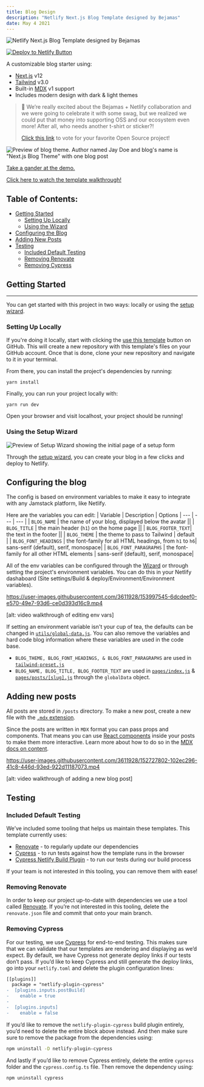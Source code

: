 ```yaml
---
title: Blog Design
description: "Netlify Next.js Blog Template designed by Bejamas"
date: May 4 2021
---
```


![Netlify Next.js Blog Template designed by Bejamas](github-banner.svg)

[![Deploy to Netlify Button](https://www.netlify.com/img/deploy/button.svg)](https://app.netlify.com/start/deploy?repository=https://github.com/netlify-templates/nextjs-blog-theme)

A customizable blog starter using:

- [Next.js](https://github.com/vercel/next.js) v12
- [Tailwind](https://tailwindcss.com/) v3.0
- Built-in [MDX](https://mdxjs.com/) v1 support
- Includes modern design with dark & light themes

> 🎉 We’re really excited about the Bejamas + Netlify collaboration and we were going to celebrate it with some swag, but we realized we could put that money into supporting OSS and our ecosystem even more! After all, who needs another t-shirt or sticker?!
>
> [Click this link](https://oss-form.netlify.app/) to vote for your favorite Open Source project!

![Preview of blog theme. Author named Jay Doe and blog's name is "Next.js Blog Theme" with one blog post](nextjs-blog-theme-preview.png)

[Take a gander at the demo.](https://bejamas-nextjs-blog.netlify.app)

[Click here to watch the template walkthrough!](https://www.youtube.com/watch?v=63QZHs259dY)

## Table of Contents:

- [Getting Started](#getting-started)
  - [Setting Up Locally](#setting-up-locally)
  - [Using the Wizard](#using-the-setup-wizard)
- [Configuring the Blog](#configuring-the-blog)
- [Adding New Posts](#adding-new-posts)
- [Testing](#testing)
  - [Included Default Testing](#included-default-testing)
  - [Removing Renovate](#removing-renovate)
  - [Removing Cypress](#removing-cypress)

## Getting Started

---

You can get started with this project in two ways: locally or using the [setup wizard](https://nextjs-wizard.netlify.app/).

### Setting Up Locally

If you're doing it locally, start with clicking the [use this template](https://github.com/netlify-templates/nextjs-blog-theme/generate) button on GitHub. This will create a new repository with this template's files on your GitHub account. Once that is done, clone your new repository and navigate to it in your terminal.

From there, you can install the project's dependencies by running:

```shell
yarn install
```

Finally, you can run your project locally with:

```shell
yarn run dev
```

Open your browser and visit localhost, your project should be running!

### Using the Setup Wizard

![Preview of Setup Wizard showing the initial page of a setup form](nextjs-setup-wizard.png)

Through the [setup wizard](https://nextjs-wizard.netlify.app/), you can create your blog in a few clicks and deploy to Netlify.

## Configuring the blog

The config is based on environment variables to make it easy to integrate with any Jamstack platform, like Netlify.

Here are the variables you can edit:
| Variable | Description | Options
| --- | --- | --- |
| `BLOG_NAME` | the name of your blog, displayed below the avatar ||
| `BLOG_TITLE` | the main header (`h1`) on the home page ||
| `BLOG_FOOTER_TEXT`| the text in the footer ||
| `BLOG_THEME` | the theme to pass to Tailwind | default |
| `BLOG_FONT_HEADINGS` | the font-family for all HTML headings, from `h1` to `h6`| sans-serif (default), serif, monospace|
| `BLOG_FONT_PARAGRAPHS` | the font-family for all other HTML elements | sans-serif (default), serif, monospace|

All of the env variables can be configured through the [Wizard](https://nextjs-wizard.netlify.app/) or through setting the project's environment variables. You can do this in your Netlify dashaboard (Site settings/Build & deploy/Environment/Environment variables).

https://user-images.githubusercontent.com/3611928/153997545-6dcdeef0-e570-49e7-93d6-ce0d393d16c9.mp4

[alt: video walkthrough of editing env vars]

If setting an environment variable isn't your cup of tea, the defaults can be changed in [`utils/global-data.js`](/utils/global-data.js). You can also remove the variables and hard code blog information where these variables are used in the code base.

- `BLOG_THEME, BLOG_FONT_HEADINGS, & BLOG_FONT_PARAGRAPHS` are used in [`tailwind-preset.js`](tailwind-preset.js)
- `BLOG_NAME, BLOG_TITLE, BLOG_FOOTER_TEXT` are used in [`pages/index.js`](pages/index.js) & [`pages/posts/[slug].js`](pages/posts/[slug].js) through the `globalData` object.

## Adding new posts

All posts are stored in `/posts` directory. To make a new post, create a new file with the [`.mdx` extension](https://mdxjs.com/).

Since the posts are written in `MDX` format you can pass props and components. That means you can use [React components](https://reactjs.org/docs/components-and-props.html) inside your posts to make them more interactive. Learn more about how to do so in the [MDX docs on content](https://mdxjs.com/docs/using-mdx/#components).

https://user-images.githubusercontent.com/3611928/152727802-102ec296-41c8-446d-93ed-922d11187073.mp4

[alt: video walkthrough of adding a new blog post]

## Testing

### Included Default Testing

We’ve included some tooling that helps us maintain these templates. This template currently uses:

- [Renovate](https://www.mend.io/free-developer-tools/renovate/) - to regularly update our dependencies
- [Cypress](https://www.cypress.io/) - to run tests against how the template runs in the browser
- [Cypress Netlify Build Plugin](https://github.com/cypress-io/netlify-plugin-cypress) - to run our tests during our build process

If your team is not interested in this tooling, you can remove them with ease!

### Removing Renovate

In order to keep our project up-to-date with dependencies we use a tool called [Renovate](https://github.com/marketplace/renovate). If you’re not interested in this tooling, delete the `renovate.json` file and commit that onto your main branch.

### Removing Cypress

For our testing, we use [Cypress](https://www.cypress.io/) for end-to-end testing. This makes sure that we can validate that our templates are rendering and displaying as we’d expect. By default, we have Cypress not generate deploy links if our tests don’t pass. If you’d like to keep Cypress and still generate the deploy links, go into your `netlify.toml` and delete the plugin configuration lines:

```diff
[[plugins]]
  package = "netlify-plugin-cypress"
-  [plugins.inputs.postBuild]
-    enable = true
-
-  [plugins.inputs]
-    enable = false
```

If you’d like to remove the `netlify-plugin-cypress` build plugin entirely, you’d need to delete the entire block above instead. And then make sure sure to remove the package from the dependencies using:

```bash
npm uninstall -D netlify-plugin-cypress
```

And lastly if you’d like to remove Cypress entirely, delete the entire `cypress` folder and the `cypress.config.ts` file. Then remove the dependency using:

```bash
npm uninstall cypress
```
